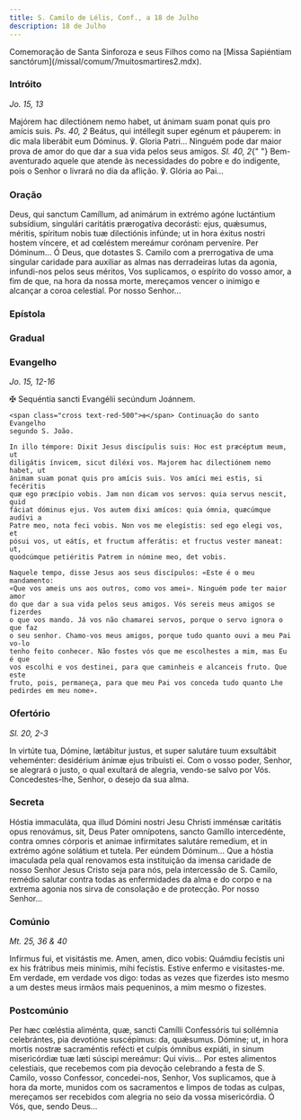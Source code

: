 ```yaml
---
title: S. Camilo de Lélis, Conf., a 18 de Julho
description: 18 de Julho
---
```


<aside>
  Comemoração de Santa Sinforoza e seus Filhos como na [Missa Sapiéntiam
  sanctórum](/missal/comum/7muitosmartires2.mdx).
</aside>

### Intróito

<em>Jo. 15, 13</em>

<div class="side-by-side not-content">
  <span>
    Majórem hac dilectiónem nemo habet, ut ánimam suam ponat quis pro amícis
    suis. <em>Ps. 40, 2</em> Beátus, qui intéllegit super egénum et páuperem: in
    dic mala liberábit eum Dóminus. ℣. Gloria Patri... Ninguém pode dar maior
    prova de amor do que dar a sua vida pelos seus amigos. <em>Sl. 40, 2</em>{" "}
    Bem-aventurado aquele que atende às necessidades do pobre e do indigente,
    pois o Senhor o livrará no dia da aflição. ℣. Glória ao Pai...
  </span>
</div>

### Oração

<div class="side-by-side not-content">
  <span>
    Deus, qui sanctum Camíllum, ad animárum in extrémo agóne luctántium
    subsídium, singulári caritátis prærogatíva decorásti: ejus, quǽsumus,
    méritis, spíritum nobis tuæ dilectiónis infúnde; ut in hora éxitus nostri
    hostem víncere, et ad cœléstem mereámur corónam perveníre. Per Dóminum... Ó
    Deus, que dotastes S. Camilo com a prerrogativa de uma singular caridade
    para auxiliar as almas nas derradeiras lutas da agonia, infundi-nos pelos
    seus méritos, Vos suplicamos, o espírito do vosso amor, a fim de que, na
    hora da nossa morte, mereçamos vencer o inimigo e alcançar a coroa
    celestial. Por nosso Senhor...
  </span>
</div>

### Epístola


<LinkCard
  href="/missal/pentecostes/2#epístola"
  title="Segundo Domingo depois de Pentecostes"
/>

### Gradual

<LinkCard
  href="/missal/comum/15confessoresnaopontifices2#gradual"
  title="Confessores não Pontífices - Missa Justus ut palma"
/>

### Evangelho

<em>Jo. 15, 12-16</em>

<div class="side-by-side not-content">
    <span class="cross text-red-500">✠</span> Sequéntia sancti Evangélii
    secúndum Joánnem.
 
    <span class="cross text-red-500">✠</span> Continuação do santo Evangelho
    segundo S. João.
 
    In illo témpore: Dixit Jesus discípulis suis: Hoc est præcéptum meum, ut
    diligátis ínvicem, sicut diléxi vos. Majorem hac dilectiónem nemo habet, ut
    ánimam suam ponat quis pro amícis suis. Vos amíci mei estis, si fecéritis
    quæ ego præcípio vobis. Jam non dicam vos servos: quia servus nescit, quid
    fáciat dóminus ejus. Vos autem dixi amícos: quia ómnia, quæcúmque audívi a
    Patre meo, nota feci vobis. Non vos me elegístis: sed ego elegi vos, et
    pósui vos, ut eátís, et fructum afferátis: et fructus vester maneat: ut,
    quodcúmque petiéritis Patrem in nómine meo, det vobis.
 
    Naquele tempo, disse Jesus aos seus discípulos: «Este é o meu mandamento:
    «Que vos ameis uns aos outros, como vos amei». Ninguém pode ter maior amor
    do que dar a sua vida pelos seus amigos. Vós sereis meus amigos se fizerdes
    o que vos mando. Já vos não chamarei servos, porque o servo ignora o que faz
    o seu senhor. Chamo-vos meus amigos, porque tudo quanto ouvi a meu Pai vo-lo
    tenho feito conhecer. Não fostes vós que me escolhestes a mim, mas Eu é que
    vos escolhi e vos destinei, para que caminheis e alcanceis fruto. Que este
    fruto, pois, permaneça, para que meu Pai vos conceda tudo quanto Lhe
    pedirdes em meu nome».
  </span>
</div>

### Ofertório

<em>Sl. 20, 2-3</em>

<div class="side-by-side not-content">
  <span>
    In virtúte tua, Dómine, lætábitur justus, et super salutáre tuum exsultábit
    veheménter: desidérium ánimæ ejus tribuísti ei. Com o vosso poder, Senhor,
    se alegrará o justo, o qual exultará de alegria, vendo-se salvo por Vós.
    Concedestes-lhe, Senhor, o desejo da sua alma.
  </span>
</div>

### Secreta

<div class="side-by-side not-content">
  <span>
    Hóstia immaculáta, qua illud Dómini nostri Jesu Christi imménsæ caritátis
    opus renovámus, sit, Deus Pater omnípotens, sancto Gamíllo intercedénte,
    contra omnes córporis et animae infirmitates salutáre remedium, et in
    extrémo agóne solátium et tutela. Per eúndem Dóminum... Que a hóstia
    imaculada pela qual renovamos esta instituição da imensa caridade de nosso
    Senhor Jesus Cristo seja para nós, pela intercessão de S. Camilo, remédio
    salutar contra todas as enfermidades da alma e do corpo e na extrema agonia
    nos sirva de consolação e de protecção. Por nosso Senhor...
  </span>
</div>

### Comúnio

<em>Mt. 25, 36 & 40</em>

<div class="side-by-side not-content">
  <span>
    Infírmus fui, et visitástis me. Amen, amen, dico vobis: Quámdiu fecístis uni
    ex his frátribus meis minimis, mihi fecístis. Estive enfermo e
    visitastes-me. Em verdade, em verdade vos digo: todas as vezes que fizerdes
    isto mesmo a um destes meus irmãos mais pequeninos, a mim mesmo o fizestes.
  </span>
</div>

### Postcomúnio

<div class="side-by-side not-content">
  <span>
    Per hæc cœléstia aliménta, quæ, sancti Camílli Confessóris tui sollémnia
    celebrántes, pia devotióne suscépimus: da, quǽsumus. Dómine; ut, in hora
    mortis nostræ sacraméntis refécti et culpis ómnibus expiáti, in sinum
    misericórdiæ tuæ læti súscipi mereámur: Qui vivis... Por estes alimentos
    celestiais, que recebemos com pia devoção celebrando a festa de S. Camilo,
    vosso Confessor, concedei-nos, Senhor, Vos suplicamos, que à hora da morte,
    munidos com os sacramentos e limpos de todas as culpas, mereçamos ser
    recebidos com alegria no seio da vossa misericórdia. Ó Vós, que, sendo
    Deus...
  </span>
</div>
